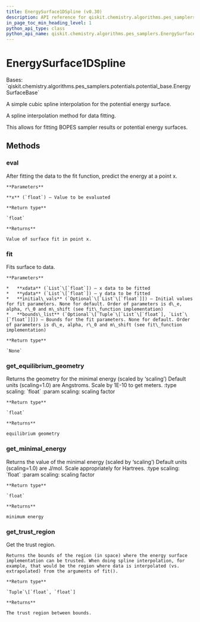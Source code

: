 ```yaml
---
title: EnergySurface1DSpline (v0.30)
description: API reference for qiskit.chemistry.algorithms.pes_samplers.EnergySurface1DSpline in qiskit v0.30
in_page_toc_min_heading_level: 1
python_api_type: class
python_api_name: qiskit.chemistry.algorithms.pes_samplers.EnergySurface1DSpline
---
```


# EnergySurface1DSpline

<Class id="qiskit.chemistry.algorithms.pes_samplers.EnergySurface1DSpline" isDedicatedPage={true} github="https://github.com/qiskit-community/qiskit-aqua/tree/stable/0.9/qiskit/chemistry/algorithms/pes_samplers/potentials/energy_surface_spline.py" signature="EnergySurface1DSpline" modifiers="class">
  Bases: `qiskit.chemistry.algorithms.pes_samplers.potentials.potential_base.EnergySurfaceBase`

  A simple cubic spline interpolation for the potential energy surface.

  A spline interpolation method for data fitting.

  This allows for fitting BOPES sampler results or potential energy surfaces.

  ## Methods

  <span id="qiskit-chemistry-algorithms-pes-samplers-energysurface1dspline-eval" />

  ### eval

  <Function id="qiskit.chemistry.algorithms.pes_samplers.EnergySurface1DSpline.eval" signature="EnergySurface1DSpline.eval(x)">
    After fitting the data to the fit function, predict the energy at a point x.

    **Parameters**

    **x** (`float`) – Value to be evaluated

    **Return type**

    `float`

    **Returns**

    Value of surface fit in point x.
  </Function>

  <span id="qiskit-chemistry-algorithms-pes-samplers-energysurface1dspline-fit" />

  ### fit

  <Function id="qiskit.chemistry.algorithms.pes_samplers.EnergySurface1DSpline.fit" signature="EnergySurface1DSpline.fit(xdata, ydata, initial_vals=None, bounds_list=None)">
    Fits surface to data.

    **Parameters**

    *   **xdata** (`List`\[`float`]) – x data to be fitted
    *   **ydata** (`List`\[`float`]) – y data to be fitted
    *   **initial\_vals** (`Optional`\[`List`\[`float`]]) – Initial values for fit parameters. None for default. Order of parameters is d\_e, alpha, r\_0 and m\_shift (see fit\_function implementation)
    *   **bounds\_list** (`Optional`\[`Tuple`\[`List`\[`float`], `List`\[`float`]]]) – Bounds for the fit parameters. None for default. Order of parameters is d\_e, alpha, r\_0 and m\_shift (see fit\_function implementation)

    **Return type**

    `None`
  </Function>

  <span id="qiskit-chemistry-algorithms-pes-samplers-energysurface1dspline-get-equilibrium-geometry" />

  ### get\_equilibrium\_geometry

  <Function id="qiskit.chemistry.algorithms.pes_samplers.EnergySurface1DSpline.get_equilibrium_geometry" signature="EnergySurface1DSpline.get_equilibrium_geometry(scaling=1.0)">
    Returns the geometry for the minimal energy (scaled by ‘scaling’) Default units (scaling=1.0) are Angstroms. Scale by 1E-10 to get meters. :type scaling: `float` :param scaling: scaling factor

    **Return type**

    `float`

    **Returns**

    equilibrium geometry
  </Function>

  <span id="qiskit-chemistry-algorithms-pes-samplers-energysurface1dspline-get-minimal-energy" />

  ### get\_minimal\_energy

  <Function id="qiskit.chemistry.algorithms.pes_samplers.EnergySurface1DSpline.get_minimal_energy" signature="EnergySurface1DSpline.get_minimal_energy(scaling=1.0)">
    Returns the value of the minimal energy (scaled by ‘scaling’) Default units (scaling=1.0) are J/mol. Scale appropriately for Hartrees. :type scaling: `float` :param scaling: scaling factor

    **Return type**

    `float`

    **Returns**

    minimum energy
  </Function>

  <span id="qiskit-chemistry-algorithms-pes-samplers-energysurface1dspline-get-trust-region" />

  ### get\_trust\_region

  <Function id="qiskit.chemistry.algorithms.pes_samplers.EnergySurface1DSpline.get_trust_region" signature="EnergySurface1DSpline.get_trust_region()">
    Get the trust region.

    Returns the bounds of the region (in space) where the energy surface implementation can be trusted. When doing spline interpolation, for example, that would be the region where data is interpolated (vs. extrapolated) from the arguments of fit().

    **Return type**

    `Tuple`\[`float`, `float`]

    **Returns**

    The trust region between bounds.
  </Function>
</Class>

